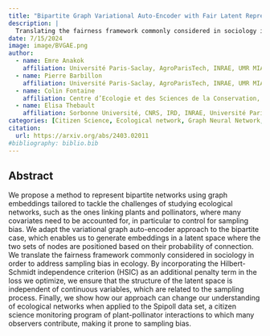 ---
title: "Bipartite Graph Variational Auto-Encoder with Fair Latent Representation to Account for Sampling Bias in Ecological Networks"
description: | 
  Translating the fairness framework commonly considered in sociology in order to address sampling bias in ecology using graph embeddings.
date: 7/15/2024
image: image/BVGAE.png
author:
  - name: Emre Anakok 
    affiliation: Université Paris-Saclay, AgroParisTech, INRAE, UMR MIA Paris-Saclay, 91120, Palaiseau, France.
  - name: Pierre Barbillon
    affiliation: Université Paris-Saclay, AgroParisTech, INRAE, UMR MIA Paris-Saclay, 91120, Palaiseau, France.
  - name: Colin Fontaine
    affiliation: Centre d’Ecologie et des Sciences de la Conservation, MNHN, CNRS, SU, 43 rue Buffon, 75005 Paris, France
  - name: Elisa Thebault
    affiliation: Sorbonne Université, CNRS, IRD, INRAE, Université Paris Est Créteil, Université Paris Cité, Institute of Ecology and Environmental Sciences (iEES-Paris), 75005 Paris, France
categories: [Citizen Science, Ecological network, Graph Neural Network, Hilbert-Schmidt Independence Criterion, Sampling Effect] 
citation:
  url: https://arxiv.org/abs/2403.02011
#bibliography: biblio.bib
---

## Abstract

We propose a method to represent bipartite networks using graph embeddings tailored to tackle the challenges of studying ecological networks, such as the ones linking plants and pollinators, where many covariates need to be accounted for, in particular to control for sampling bias. We adapt the variational graph auto-encoder approach to the bipartite case, which enables us to generate embeddings in a latent space where the two sets of nodes are positioned based on their probability of connection. We translate the fairness framework commonly considered in sociology in order to address sampling bias in ecology. By incorporating the Hilbert-Schmidt independence criterion (HSIC) as an additional penalty term in the loss we optimize, we ensure that the structure of the latent space is independent of continuous variables, which are related to the sampling process. Finally, we show how our approach can change our understanding of ecological networks when applied to the Spipoll data set, a citizen science monitoring program of plant-pollinator interactions to which many observers contribute, making it prone to sampling bias.
